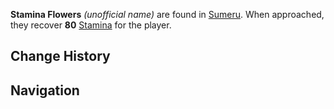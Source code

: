 {{Terminology Infobox
|image  = Stamina Flower.png
|type   = Exploration
|region = Sumeru
}}
'''Stamina Flowers''' ''(unofficial name)'' are found in [[Sumeru]]. When approached, they recover '''80''' [[Stamina]] for the player.

==Change History==
{{Change History|3.0}}

==Navigation==
{{Exploration Navbox|Sumeru}}